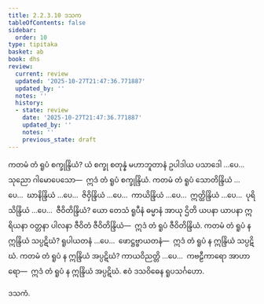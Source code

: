 ```yaml
---
title: 2.2.3.10 ဒသက
tableOfContents: false
sidebar:
  order: 10
type: tipitaka
basket: ab
book: dhs
review:
  current: review
  updated: '2025-10-27T21:47:36.771887'
  updated_by: ''
  notes: ''
  history:
  - state: review
    date: '2025-10-27T21:47:36.771887'
    updated_by: ''
    notes: ''
    previous_state: draft
---
```



<ReviewStatus review={frontmatter.review} showDetails={true} />

<HypothesisAnnotation frontmatter={frontmatter} />

<DynamicBreadcrumb />

<Division number="978" book="dhs" e="ch" v="29" p="203">

<Paragraph number="1640" book="dhs">
ကတမံ တံ ရူပံ စက္ခုန္ဒြိယံ? ယံ စက္ခု စတုန္နံ မဟာဘူတာနံ ဥပါဒါယ ပသာဒေါ …ပေ…  သုညော ဂါမောပေသော—  ဣဒံ တံ ရူပံ စက္ခုန္ဒြိယံ.
</Paragraph>

</Division>
<Division number="979" book="dhs" e="ch" v="29" p="203">

<Paragraph number="1641" book="dhs">
ကတမံ တံ ရူပံ သောတိန္ဒြိယံ …ပေ…  ဃာနိန္ဒြိယံ …ပေ…  ဇိဝှိန္ဒြိယံ …ပေ…  ကာယိန္ဒြိယံ …ပေ…  ဣတ္ထိန္ဒြိယံ …ပေ…  ပုရိသိန္ဒြိယံ …ပေ…  ဇီဝိတိန္ဒြိယံ? ယော တေသံ ရူပီနံ ဓမ္မာနံ အာယု ဌိတိ ယပနာ ယာပနာ ဣရိယနာ ဝတ္တနာ ပါလနာ ဇီဝိတံ ဇီဝိတိန္ဒြိယံ—  ဣဒံ တံ ရူပံ ဇီဝိတိန္ဒြိယံ.
</Paragraph>

</Division>
<Division number="980" book="dhs" e="ch" v="29" p="204">

<Paragraph number="1642" book="dhs">
ကတမံ တံ ရူပံ န ဣန္ဒြိယံ သပ္ပဋိဃံ? ရူပါယတနံ …ပေ…  ဖောဋ္ဌဗ္ဗာယတနံ—  ဣဒံ တံ ရူပံ န ဣန္ဒြိယံ သပ္ပဋိဃံ.
</Paragraph>

</Division>
<Division number="981" book="dhs" e="ch" v="29" p="204">

<Paragraph number="1643" book="dhs">
ကတမံ တံ ရူပံ န ဣန္ဒြိယံ အပ္ပဋိဃံ? ကာယဝိညတ္တိ …ပေ…  ကဗဠီကာရော အာဟာရော—  ဣဒံ တံ ရူပံ န ဣန္ဒြိယံ အပ္ပဋိဃံ.

</Paragraph>
</Division>

<Paragraph number="1644" type="center" book="dhs">
ဧဝံ ဒသဝိဓေန ရူပသင်္ဂဟော.

  
ဒသကံ.
</Paragraph>